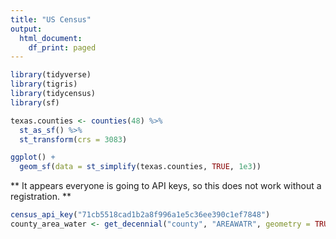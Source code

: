 ```yaml
---
title: "US Census"
output:
  html_document:
    df_print: paged
---
```


```r
library(tidyverse)
library(tigris)
library(tidycensus)
library(sf)
```

```r
texas.counties <- counties(48) %>%
  st_as_sf() %>%
  st_transform(crs = 3083)
```

```r
ggplot() +
  geom_sf(data = st_simplify(texas.counties, TRUE, 1e3))
```

** It appears everyone is going to API keys, so this does not work without a registration. **

```r
census_api_key("71cb5518cad1b2a8f996a1e5c36ee390c1ef7848")
county_area_water <- get_decennial("county", "AREAWATR", geometry = TRUE, state = 48)
```
